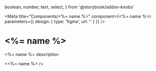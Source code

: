 
  boolean,
  number,
  text,
  select,
} from '@storybook/addon-knobs'


<Meta
  title="Components/<%= name %>"
  component={<%= name %>}
  parameters={{
      design: {
        type: 'figma',
        url: ''
      }
    }}
/>

# <%= name %>

<%= name %> description

<Preview>
  <Story name="default">
    <<%= name %> />
  </Story>
</Preview>